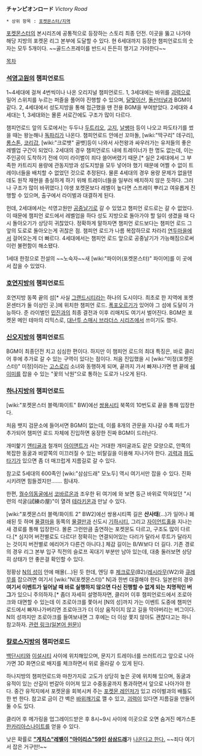 '''チャンピオンロード''' ''Victory Road''

 * 상위 항목 : [[포켓몬스터/지역]]

[[포켓몬스터]]의 본시리즈에 공통적으로 등장하는 스토리 최종 던전. 이곳을 뚫고 나가야 해당 지방의 포켓몬 리그 본부에 도달할 수 있다. 현 6세대까지 등장한 챔피언로드의 숫자는 모두 5개이다.
~~골드스프레이를 반드시 든든히 챙기고 가야한다~~

[[목차]]

=== [[석영고원]]의 챔피언로드 ===
1~4세대에 걸쳐 4번씩이나 나온 오리지널 챔피언로드. 1, 3세대에는 바위를 [[괴력]]으로 밀어 스위치를 누르는 퍼즐을 풀어야 진행할 수 있으며, [[달맞이산]], [[돌산터널]]과 BGM이 같다. 2, 4세대에서 성도지방을 통해 접근했을 땐 전용 BGM을 부여받았다. 2세대와 4세대는 1, 3세대와는 몰론 서로간에도 구조가 많이 다르다.

챔피언로드 앞의 도로에서는 두두나 [[두트리오]], [[고지]], [[날쌩마]] 등이 나오고 파도타기를 썼을 때는 왕눈해나 [[독파리]]가 나온다. 챔피언로드 안에선 꼬마돌, [wiki:"딱구리" 데구리], [[롱스톤]], [[코리갑]], [wiki:"크로뱃" 골뱃]등이 나와서 사천왕과 싸우러가는 유저들의 좋은 레벨업 구간이 되었다. 2세대의 경우 챔피언로드 내에 트레이너가 한 명도 없는데, 이는 주인공이 도착하기 전에 이미 라이벌이 죄다 쓸어버렸기 때문.[* 실은 2세대에서 그 부족한 카트리지 용량에 관동지방과 성도지방을 모두 넣어야 했기 때문에 어쩔 수 없이 트레이너들을 배치할 수 없었던 것으로 추정된다. 물론 4세대의 경우 용량 문제가 없을텐데도 원작 재현을 충실하게 하기 위해 트레이너들을 일부러 배치하지 않은 듯하다. 그러나 구조가 많이 바뀌였다.] 야생 포켓몬보다 레벨이 높다면 스프레이 뿌리고 여유롭게 진행할 수 있으며, 출구에서 라이벌과 대결하게 된다.

헌데, 2세대에서는 석영고원만 [[공중날기]]로 갈 수 있었고 챔피언 로드로는 갈 수 없었다. 이 때문에 챔피언 로드에서 레벨업을 하다 성도 지방으로 돌아가야 할 일이 생겼을 때 다시 돌아오기가 상당히 귀찮았다. 정확하게 말하자면 챔피언 로드보다는 챔피언 로드 그 앞의 도로로 돌아오는게 귀찮은 점. 챔피언 로드가 나름 복잡하므로 차라리 [[연두마을]]에서 걸어오는게 더 빠르다. 4세대에서는 챔피언 로드 앞으로 공중날기가 가능해짐으로써 이런 불편함이 해소됐다.

1세대 한정으로 전설의 ~~노숙자~~새 [wiki:"파이어(포켓몬스터)" 파이어]를 이 곳에서 잡을 수 있었다.

=== [[호연지방]]의 챔피언로드 ===
호연지방 동쪽 끝의 섬[* 사실 [[그랜드시티]]라는 하나의 도시이다. 최초로 한 지역에 포켓몬센터가 둘 이상인 곳.]에 위치한 챔피언 로드. [[폭포오르기]]가 있어야 그 섬에 도달이 가능하다. 준 라이벌인 [[민진]]과의 최종 결전과 이후 리매치도 여기서 벌어진다. BGM은 포켓몬 메인 테마의 리믹스로, [[대난투 스매시 브라더스 시리즈]]에서 쓰이기도 했다.

=== [[신오지방]]의 챔피언로드 ===
BGM이 최종던전 치고 심심한 편이다. 하지만 이 챔피언 로드의 최대 특징은, 바로 클리어 후에 추가로 갈 수 있는 구역이 있다는 점이다. 처음 진입했을 시 [wiki:"미정(포켓몬스터)" 미정]이라는 [[고스로리]] 소녀와 동행하게 되며, 끝까지 가서 빠져나가면 맨 끝에 [[쉐이미]]를 잡을 수 있는 "꽃의 낙원"으로 통하는 도로가 나오게 된다.

=== [[하나지방]]의 챔피언로드 ===
[wiki:"포켓몬스터 블랙/화이트" BW]에선 [[쌍용시티]] 북쪽의 10번도로 끝을 통해 입장한다.

처음 뱃지 검문소에 들어서면 BGM이 없는데, 이를 8개의 관문을 지나갈 수록 파트가 추가되어 챔피언 로드 자체에 진입하면 웅장한 진짜 BGM이 드러난다.

개미핥기 [[앤티골]]과 철개미 [[아이앤트]]가 사는 거대한 개미굴과도 같은 모양으로, 안쪽의 복잡한 동굴과 바깥쪽의 미끄러질 수 있는 비탈길을 이용해 지나가야 한다. [[괴력]]과 [[파도타기]]가 있으면 좀 더 매끄럽게 지름길로 갈 수 있다.

참고로 5세대의 600족인 [wiki:"삼삼드래" 모노두] 역시 여기서만 잡을 수 있다. 진화시키려면 힘들겠지만……. 힘내자.

한편, [[궐수의동굴]]에서 [[코바르온]]과 조우한 뒤 여기에 와 보면 둥근 바위로 막혀있던 "시련의 석굴(試練の屋)"이 열려 [[테라키온]]과 만날 수 있다.

[wiki:"포켓몬스터 블랙/화이트 2" BW2]에선 쌍용시티쪽 길은 '''산사태'''(…)가 일어나 폐쇄된 듯 하며 [[물결마을]] 동쪽의 [[물결만]]과 신도시 [[기하시티]], 그리고 [[자이언트홀]]을 지나는 새 경로를 통해 입장한다. 몰론 그런만큼 출연하는 포켓몬도 다르고, 구조도 많이 다르다.[* 심지어 버전별로도 다르다! 정확히는 연결되어있는 다리가 달라서 루트가 달라지는 것이지 버전별로 에리어가 다른건 아니다.] 체감 길이는 B/W보다 더 길다. 기존 경로의 경우 리그 본부 입구 직전의 슬로프 꼭대기 부분만 남아 있는데, 대충 둘러보면 상당히 상태가 안 좋은걸 확인할 수 있다.

정황상 [[N의 성]]이 안에 매몰(…)된 듯 한데, 엔딩 후 [[제크로무]](B2)/[[레시라무]](W2)와 [[큐레무]]를 잡으려면 여기서 [wiki:"N(포켓몬스터)" N]과 한번 대결해야 한다. 일본판의 경우 '''여기서 이벤트가 일어날 때 바로 실행하지 않으면 다신 진행할 수 없게 되는 치명적인 버그'''가 있으니 주의하자.[* 좀더 자세히 설명하자면, 클리어 이후 챔피언로드에서 조로아크와 대면할 수 있는데 이 조로아크를 쫓아서 [N의 성]까지 가는 이벤트 도중에 챔피언로드에서 빠져나가버리면 조로아크가 더 이상 움직이지 않고 길을 막아버리는 버그이다. N의 성까지만 조로아크를 들여보내면 그 후에는 더 이상 쫓지 않아도 괜찮다고는 하니 참고하자. [http://www57.atwiki.jp/pkmnbw2/pages/63.html 관련 링크(일본어 원문)]]

=== [[칼로스지방]]의 챔피언로드 ===
[[백단시티]]와 [[이설시티]] 사이에 위치해있으며, 문지기 트레이너를 쓰러트리고 앞으로 나아가면 3D 화면으로 배지를 체크하면서 위로 올라갈 수 있게 된다.

하나지방의 챔피언로드와 마찬가지로 고도가 상당히 높은 곳에 위치해 있으며, 동굴과 유적이 있는 산길이 번갈아 이어져 있고 수중동굴까지 통과하면서 앞으로 나아가야 한다. 중간 유적지에서 포켓몬을 회복시켜 주는 [[포켓몬 레인저]]가 있고 라이벌과의 배틀도 한 번 한다. 참고로 금이 간 벽은 [[바위깨기]]로 깰 수 있고, [[괴력]]이 있다면 지름길을 만들어둘 수도 있다. 

클리어 후 메가링을 업그레이드받은 후 8시~9시 사이에 이곳으로 오면 숨겨진 메가스톤 [[한카리아스]]나이트를 얻을 수 있다.

낮은 확률로 '''[["게치스"레벨이]] [["아이리스"59인]] [[삼삼드래]]'''가 [http://blog.naver.com/riomedevon/110178703056 나온다고 한다.] ~~죄다 여기서 잡은 거구만!~~
